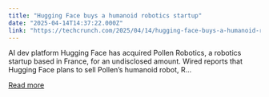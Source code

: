 ```yaml
---
title: "Hugging Face buys a humanoid robotics startup"
date: "2025-04-14T14:37:22.000Z"
link: "https://techcrunch.com/2025/04/14/hugging-face-buys-a-humanoid-robotics-startup/"
---
```


AI dev platform Hugging Face has acquired Pollen Robotics, a robotics startup based in France, for an undisclosed amount. Wired reports that Hugging Face plans to sell Pollen&#8217;s humanoid robot, R...

[Read more](https://techcrunch.com/2025/04/14/hugging-face-buys-a-humanoid-robotics-startup/)
